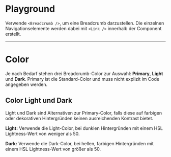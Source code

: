 # Playground

Verwende `<Breadcrumb />`, um eine Breadcrumb darzustellen. Die einzelnen
Navigationselemente werden dabei mit `<Link />` innerhalb der Component
erstellt.

<LiveCodeEditor />

---

# Color

Je nach Bedarf stehen drei Breadcrumb-Color zur Auswahl: **Primary**, **Light**
und **Dark**. Primary ist die Standard-Color und muss nicht explizit im Code
angegeben werden.

## Color Light und Dark

Light und Dark sind Alternativen zur Primary-Color, falls diese auf farbigen
oder dekorativen Hintergründen keinen ausreichenden Kontrast bietet.

<LiveCodeEditor example="light" bgColor="dark" editorCollapsed />
<LiveCodeEditor example="dark" bgColor="light" editorCollapsed />

**Light:** Verwende die Light-Color, bei dunklen Hintergründen mit einem HSL
Lightness-Wert von weniger als 50.

**Dark:** Verwende die Dark-Color, bei hellen, farbigen Hintergründen mit einem
HSL Lightness-Wert von größer als 50.
